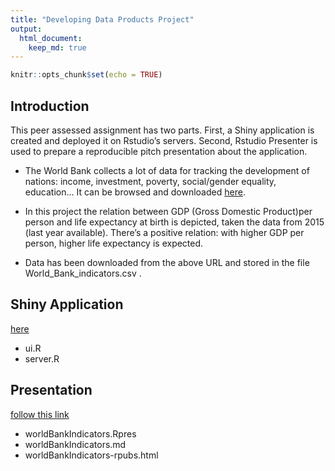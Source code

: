---
title: "Developing Data Products Project"
output: 
  html_document:
    keep_md: true
---

```{r setup, include=FALSE}
knitr::opts_chunk$set(echo = TRUE)

```

## Introduction

This peer assessed assignment has two parts. First,  a Shiny application is created and deployed it on Rstudio's servers. Second, Rstudio Presenter is used to prepare a reproducible pitch presentation about the application.

- The World Bank collects a lot of data for tracking the development of nations: income, investment, poverty, 
social/gender equality, education... It can be browsed and downloaded   <a href="https://data.worldbank.org/" target="_blank">here</a>.


- In this project the relation between GDP (Gross Domestic Product)per person and life expectancy at birth is depicted, taken the data from 2015 (last year available). There's a positive relation: with higher GDP per person, higher life expectancy is expected.

- Data has been downloaded from the above URL and stored in the file World_Bank_indicators.csv .

## Shiny Application
<a href="https://cplesp.shinyapps.io/worldbank" target="_blank">here</a>

* ui.R
* server.R


## Presentation
<a href="http://rpubs.com/cplesp/lifeexp" target="_blank">follow this link</a>

* worldBankIndicators.Rpres
* worldBankIndicators.md
* worldBankIndicators-rpubs.html





